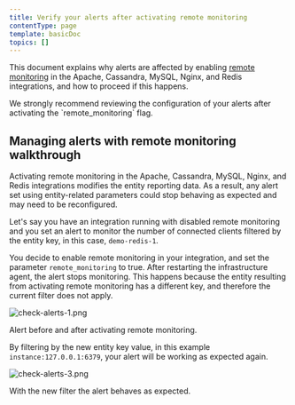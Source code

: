 ```yaml
---
title: Verify your alerts after activating remote monitoring
contentType: page
template: basicDoc
topics: []
---
```


This document explains why alerts are affected by enabling [remote monitoring](https://docs.newrelic.com/docs/remote-monitoring-host-legacy-integrations) in the Apache, Cassandra, MySQL, Nginx, and Redis integrations, and how to proceed if this happens.

<Callout variant="important">
  We strongly recommend reviewing the configuration of your alerts after activating the `remote_monitoring` flag.
</Callout>

## Managing alerts with remote monitoring walkthrough

Activating remote monitoring in the Apache, Cassandra, MySQL, Nginx, and Redis integrations modifies the entity reporting data. As a result, any alert set using entity-related parameters could stop behaving as expected and may need to be reconfigured.

Let's say you have an integration running with disabled remote monitoring and you set an alert to monitor the number of connected clients filtered by the entity key, in this case, `demo-redis-1`.

You decide to enable remote monitoring in your integration, and set the parameter `remote_monitoring` to true. After restarting the infrastructure agent, the alert stops monitoring. This happens because the entity resulting from activating remote monitoring has a different key, and therefore the current filter does not apply.

![check-alerts-1.png](./images/check-alerts-1.png "check alerts work after remote monitoring 1")

Alert before and after activating remote monitoring.

By filtering by the new entity key value, in this example `instance:127.0.0.1:6379`, your alert will be working as expected again.

![check-alerts-3.png](./images/check-alerts-3.png "check alerts work after remote monitoring 3")

With the new filter the alert behaves as expected.
